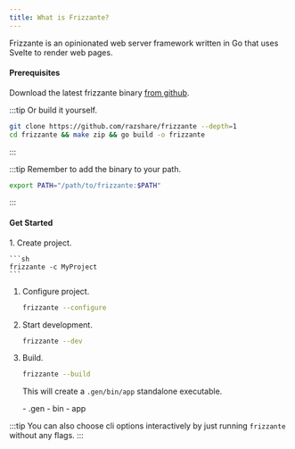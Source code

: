```yaml
---
title: What is Frizzante?
---
```



Frizzante is an opinionated web server framework written in Go that uses Svelte to render web pages.

#### Prerequisites

Download the latest frizzante binary [from github](https://github.com/razshare/frizzante/releases).

:::tip
Or build it yourself.
```sh
git clone https://github.com/razshare/frizzante --depth=1
cd frizzante && make zip && go build -o frizzante
```
:::

:::tip
Remember to add the binary to your path.

```sh
export PATH="/path/to/frizzante:$PATH"
```
:::

#### Get Started

<Steps>
1. Create project.

    ```sh
    frizzante -c MyProject
    ```

1. Configure project.

    ```sh
    frizzante --configure
    ```

1. Start development.

    ```sh
    frizzante --dev
    ```

1. Build.

    ```sh
    frizzante --build
    ```

    This will create a `.gen/bin/app` standalone executable.

    <FileTree>
       - .gen
          - bin
             - app
    </FileTree>
</Steps>

:::tip
You can also choose cli options interactively by just running `frizzante` without any flags.
:::
